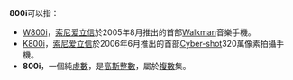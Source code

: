 '''800i'''可以指：
* [[Sony_Ericsson_W800i|W800i]]，[[索尼爱立信|索尼爱立信]]於2005年8月推出的首部[[Walkman|Walkman]]音樂手機。
* [[Sony_Ericsson_K800i|K800i]]，[[索尼爱立信|索尼爱立信]]於2006年6月推出的首部[[Cyber-shot|Cyber-shot]]320萬像素拍攝手機。
*'''800i'''，一個純[[虛數|虛數]]，是[[高斯整數|高斯整數]]，屬於[[复数_(数学)|複數]]集。
{{Disambiguation|cat=字母数字组合消歧义}}